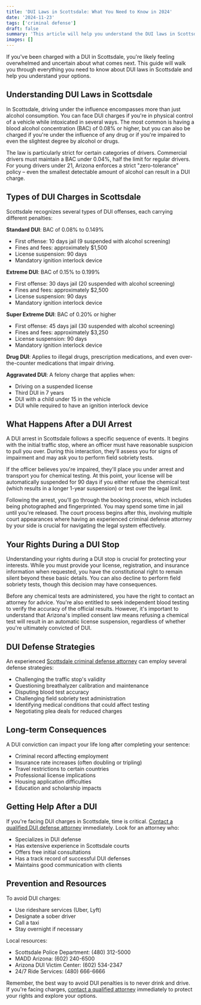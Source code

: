 ```yaml
---
title: 'DUI Laws in Scottsdale: What You Need to Know in 2024'
date: '2024-11-23'
tags: ['criminal defense']
draft: false
summary: 'This article will help you understand the DUI laws in Scottsdale, Arizona for 2024.'
images: []
---
```


If you've been charged with a DUI in Scottsdale, you're likely feeling overwhelmed and uncertain about what comes next. This guide will walk you through everything you need to know about DUI laws in Scottsdale and help you understand your options.

## Understanding DUI Laws in Scottsdale

In Scottsdale, driving under the influence encompasses more than just alcohol consumption. You can face DUI charges if you're in physical control of a vehicle while intoxicated in several ways. The most common is having a blood alcohol concentration (BAC) of 0.08% or higher, but you can also be charged if you're under the influence of any drug or if you're impaired to even the slightest degree by alcohol or drugs.

The law is particularly strict for certain categories of drivers. Commercial drivers must maintain a BAC under 0.04%, half the limit for regular drivers. For young drivers under 21, Arizona enforces a strict "zero-tolerance" policy – even the smallest detectable amount of alcohol can result in a DUI charge.

## Types of DUI Charges in Scottsdale

Scottsdale recognizes several types of DUI offenses, each carrying different penalties:

**Standard DUI**: BAC of 0.08% to 0.149%
- First offense: 10 days jail (9 suspended with alcohol screening)
- Fines and fees: approximately $1,500
- License suspension: 90 days
- Mandatory ignition interlock device

**Extreme DUI**: BAC of 0.15% to 0.199%
- First offense: 30 days jail (20 suspended with alcohol screening)
- Fines and fees: approximately $2,500
- License suspension: 90 days
- Mandatory ignition interlock device

**Super Extreme DUI**: BAC of 0.20% or higher
- First offense: 45 days jail (30 suspended with alcohol screening)
- Fines and fees: approximately $3,250
- License suspension: 90 days
- Mandatory ignition interlock device

**Drug DUI**: Applies to illegal drugs, prescription medications, and even over-the-counter medications that impair driving.

**Aggravated DUI**: A felony charge that applies when:
- Driving on a suspended license
- Third DUI in 7 years
- DUI with a child under 15 in the vehicle
- DUI while required to have an ignition interlock device

## What Happens After a DUI Arrest

A DUI arrest in Scottsdale follows a specific sequence of events. It begins with the initial traffic stop, where an officer must have reasonable suspicion to pull you over. During this interaction, they'll assess you for signs of impairment and may ask you to perform field sobriety tests.

If the officer believes you're impaired, they'll place you under arrest and transport you for chemical testing. At this point, your license will be automatically suspended for 90 days if you either refuse the chemical test (which results in a longer 1-year suspension) or test over the legal limit.

Following the arrest, you'll go through the booking process, which includes being photographed and fingerprinted. You may spend some time in jail until you're released. The court process begins after this, involving multiple court appearances where having an experienced criminal defense attorney by your side is crucial for navigating the legal system effectively.

## Your Rights During a DUI Stop

Understanding your rights during a DUI stop is crucial for protecting your interests. While you must provide your license, registration, and insurance information when requested, you have the constitutional right to remain silent beyond these basic details. You can also decline to perform field sobriety tests, though this decision may have consequences.

Before any chemical tests are administered, you have the right to contact an attorney for advice. You're also entitled to seek independent blood testing to verify the accuracy of the official results. However, it's important to understand that Arizona's implied consent law means refusing a chemical test will result in an automatic license suspension, regardless of whether you're ultimately convicted of DUI.

## DUI Defense Strategies

An experienced [Scottsdale criminal defense attorney](/blog/criminal/best-criminal-defense-attorney-in-scottsdale-arizona) can employ several defense strategies:

- Challenging the traffic stop's validity
- Questioning breathalyzer calibration and maintenance
- Disputing blood test accuracy
- Challenging field sobriety test administration
- Identifying medical conditions that could affect testing
- Negotiating plea deals for reduced charges

## Long-term Consequences

A DUI conviction can impact your life long after completing your sentence:
- Criminal record affecting employment
- Insurance rate increases (often doubling or tripling)
- Travel restrictions to certain countries
- Professional license implications
- Housing application difficulties
- Education and scholarship impacts

## Getting Help After a DUI

If you're facing DUI charges in Scottsdale, time is critical. [Contact a qualified DUI defense attorney](/blog/criminal/best-criminal-defense-attorney-in-scottsdale-arizona) immediately. Look for an attorney who:
- Specializes in DUI defense
- Has extensive experience in Scottsdale courts
- Offers free initial consultations
- Has a track record of successful DUI defenses
- Maintains good communication with clients

## Prevention and Resources

To avoid DUI charges:
- Use rideshare services (Uber, Lyft)
- Designate a sober driver
- Call a taxi
- Stay overnight if necessary

Local resources:
- Scottsdale Police Department: (480) 312-5000
- MADD Arizona: (602) 240-6500
- Arizona DUI Victim Center: (602) 534-2347
- 24/7 Ride Services: (480) 666-6666

Remember, the best way to avoid DUI penalties is to never drink and drive. If you're facing charges, [contact a qualified attorney](/blog/criminal/best-criminal-defense-attorney-in-scottsdale-arizona) immediately to protect your rights and explore your options.
